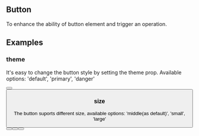 

<Meta title="Components/Gereral/Button" component={Button} />

## Button

To enhance the ability of button element and trigger an operation.

## Examples

### theme

It's easy to change the button style by setting the theme prop. Available options: 'default', 'primary', 'danger'

<Canvas>
  <Story name="theme">
    <Button label="default" />
    <Button label="primary" btnType="primary" />
  </Story>
</Canvas>

### size

The button suports different size, available options: 'middle(as default)', 'small', 'large'

<Canvas>
  <Story name="size">
    <Button label="small" size="small"  />
    <Button label="middle" size="middle"  />
    <Button label="large" size="large"  />
  </Story>
</Canvas>

<ButtonApi />

